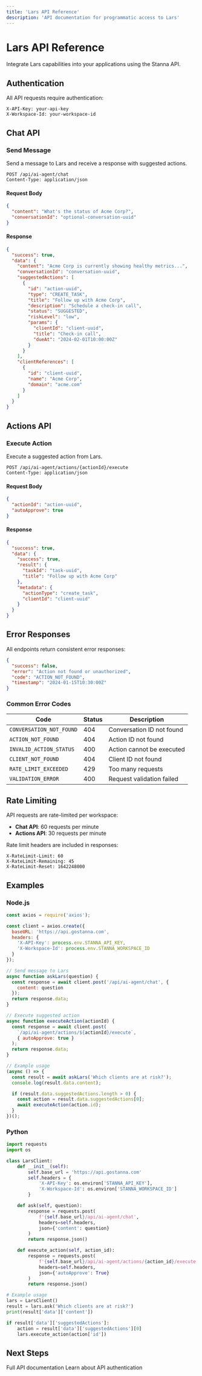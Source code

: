 ```yaml
---
title: 'Lars API Reference'
description: 'API documentation for programmatic access to Lars'
---
```


# Lars API Reference

Integrate Lars capabilities into your applications using the Stanna API.

## Authentication

All API requests require authentication:

```http
X-API-Key: your-api-key
X-Workspace-Id: your-workspace-id
```

## Chat API

### Send Message

Send a message to Lars and receive a response with suggested actions.

```http
POST /api/ai-agent/chat
Content-Type: application/json
```

#### Request Body

```json
{
  "content": "What's the status of Acme Corp?",
  "conversationId": "optional-conversation-uuid"
}
```

#### Response

```json
{
  "success": true,
  "data": {
    "content": "Acme Corp is currently showing healthy metrics...",
    "conversationId": "conversation-uuid",
    "suggestedActions": [
      {
        "id": "action-uuid",
        "type": "CREATE_TASK",
        "title": "Follow up with Acme Corp",
        "description": "Schedule a check-in call",
        "status": "SUGGESTED",
        "riskLevel": "low",
        "params": {
          "clientId": "client-uuid",
          "title": "Check-in call",
          "dueAt": "2024-02-01T10:00:00Z"
        }
      }
    ],
    "clientReferences": [
      {
        "id": "client-uuid",
        "name": "Acme Corp",
        "domain": "acme.com"
      }
    ]
  }
}
```

## Actions API

### Execute Action

Execute a suggested action from Lars.

```http
POST /api/ai-agent/actions/{actionId}/execute
Content-Type: application/json
```

#### Request Body

```json
{
  "actionId": "action-uuid",
  "autoApprove": true
}
```

#### Response

```json
{
  "success": true,
  "data": {
    "success": true,
    "result": {
      "taskId": "task-uuid",
      "title": "Follow up with Acme Corp"
    },
    "metadata": {
      "actionType": "create_task",
      "clientId": "client-uuid"
    }
  }
}
```

## Error Responses

All endpoints return consistent error responses:

```json
{
  "success": false,
  "error": "Action not found or unauthorized",
  "code": "ACTION_NOT_FOUND",
  "timestamp": "2024-01-15T10:30:00Z"
}
```

### Common Error Codes

| Code | Status | Description |
|------|--------|-------------|
| `CONVERSATION_NOT_FOUND` | 404 | Conversation ID not found |
| `ACTION_NOT_FOUND` | 404 | Action ID not found |
| `INVALID_ACTION_STATUS` | 400 | Action cannot be executed |
| `CLIENT_NOT_FOUND` | 404 | Client ID not found |
| `RATE_LIMIT_EXCEEDED` | 429 | Too many requests |
| `VALIDATION_ERROR` | 400 | Request validation failed |

## Rate Limiting

API requests are rate-limited per workspace:
- **Chat API**: 60 requests per minute
- **Actions API**: 30 requests per minute

Rate limit headers are included in responses:
```http
X-RateLimit-Limit: 60
X-RateLimit-Remaining: 45
X-RateLimit-Reset: 1642248000
```

## Examples

### Node.js

```javascript
const axios = require('axios');

const client = axios.create({
  baseURL: 'https://api.gostanna.com',
  headers: {
    'X-API-Key': process.env.STANNA_API_KEY,
    'X-Workspace-Id': process.env.STANNA_WORKSPACE_ID
  }
});

// Send message to Lars
async function askLars(question) {
  const response = await client.post('/api/ai-agent/chat', {
    content: question
  });
  return response.data;
}

// Execute suggested action
async function executeAction(actionId) {
  const response = await client.post(
    `/api/ai-agent/actions/${actionId}/execute`,
    { autoApprove: true }
  );
  return response.data;
}

// Example usage
(async () => {
  const result = await askLars('Which clients are at risk?');
  console.log(result.data.content);

  if (result.data.suggestedActions.length > 0) {
    const action = result.data.suggestedActions[0];
    await executeAction(action.id);
  }
})();
```

### Python

```python
import requests
import os

class LarsClient:
    def __init__(self):
        self.base_url = 'https://api.gostanna.com'
        self.headers = {
            'X-API-Key': os.environ['STANNA_API_KEY'],
            'X-Workspace-Id': os.environ['STANNA_WORKSPACE_ID']
        }

    def ask(self, question):
        response = requests.post(
            f'{self.base_url}/api/ai-agent/chat',
            headers=self.headers,
            json={'content': question}
        )
        return response.json()

    def execute_action(self, action_id):
        response = requests.post(
            f'{self.base_url}/api/ai-agent/actions/{action_id}/execute',
            headers=self.headers,
            json={'autoApprove': True}
        )
        return response.json()

# Example usage
lars = LarsClient()
result = lars.ask('Which clients are at risk?')
print(result['data']['content'])

if result['data']['suggestedActions']:
    action = result['data']['suggestedActions'][0]
    lars.execute_action(action['id'])
```

## Next Steps

<CardGroup cols={2}>
  <Card title="API Reference" icon="code" href="/api-reference/introduction">
    Full API documentation
  </Card>
  <Card title="Authentication" icon="key" href="/api-reference/authentication">
    Learn about API authentication
  </Card>
</CardGroup>
